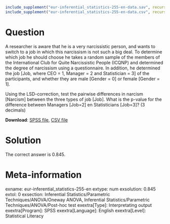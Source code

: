 ```{r, echo = FALSE, results = "hide"}
include_supplement("eur-inferential_statistics-255-en-data.sav", recursive = TRUE)
include_supplement("eur-inferential_statistics-255-en-data.csv", recursive = TRUE)
```
Question
========
A researcher is aware that he is a very narcissistic person, and wants to switch to a job in which this narcissism is not such a big deal. To determine which job he should choose he takes a random sample of the members of the International Club for Quite Narcissistic People (ICQNP) and determined the degree of narcissism using a questionnaire. In addition, he determined the job [Job, where CEO = 1, Manager = 2 and Statistician = 3] of the participants, and whether they are male [Gender = 0] or female [Gender = 1].

Using the LSD-correction, test the pairwise differences in narcism [Narcism] between the three types of job [Job]. What is the p-value for the difference between Managers [Job=2] en Statisticians [Job=3]? (3 decimals)

**Download**: [SPSS file](eur-inferential_statistics-255-en-data.sav), [CSV file](eur-inferential_statistics-255-en-data.csv)


Solution
========
The correct answer is 0.845.


Meta-information
================
exname: eur-inferential_statistics-255-en
extype: num
exsolution: 0.845
extol: 0
exsection: Inferential Statistics/Parametric Techniques/ANOVA/Oneway ANOVA, Inferential Statistics/Parametric Techniques/ANOVA/Post-hoc test
exextra[Type]: Interpretating output
exextra[Program]: SPSS
exextra[Language]: English
exextra[Level]: Statistical Literacy
